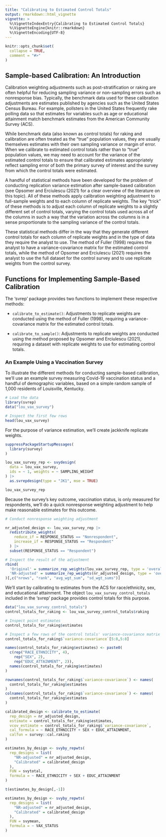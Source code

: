 ```yaml
---
title: "Calibrating to Estimated Control Totals"
output: rmarkdown::html_vignette
vignette: >
  %\VignetteIndexEntry{Calibrating to Estimated Control Totals}
  %\VignetteEngine{knitr::rmarkdown}
  %\VignetteEncoding{UTF-8}
---
```


```r
knitr::opts_chunk$set(
  collapse = TRUE,
  comment = "#>"
)
```

## Sample-based Calibration: An Introduction
Calibration weighting adjustments such as post-stratification or raking
are often helpful for reducing sampling variance or non-sampling errors such as
nonresponse bias. Typically, the benchmark data used for these calibration
adjustments are estimates published by agencies such as the United States Census Bureau.
For example, pollsters in the United States frequently rake polling data so that
estimates for variables such as age or educational attainment
match benchmark estimates from the American Community Survey (ACS). 

While benchmark data (also known as control totals) for raking and calibration are often treated as the "true" population values,
they are usually themselves estimates with their own sampling variance or margin of error.
When we calibrate to estimated control totals rather than to "true" population values,
we may need to account for the variance of the estimated control totals to ensure
that calibrated estimates appropriately reflect sampling error of both the primary survey of interest and the survey from which the control totals were estimated.

A handful of statistical methods have been developed for the problem of conducting replication variance estimation after sample-based calibration (see Opsomer and Erciulescu (2021) for a clear overview of the literature on this topic). All of these methods apply calibration weighting adjustment to full-sample weights and to each column of replicate weights. The key "trick" of these methods is to adjust each column of replicate weights to a slightly different set of control totals, varying the control totals used across all of the columns in such a way that the variation across the columns is in a sense proportionate to the sampling variance of the control totals. 

These statistical methods differ in the way that they generate different control totals for each column of replicate weights and in the type of data they require the analyst to use. The method of Fuller (1998) requires the analyst to have a variance-covariance matrix for the estimated control totals, while the method of Opsomer and Erciulescu (2021) requires the analyst
to use the full dataset for the control survey and to use replicate weights from the control survey.

## Functions for Implementing Sample-Based Calibration
The 'svrep' package provides two functions to implement these respective methods:

- `calibrate_to_estimate()`: Adjustments to replicate weights are conducted using the method of Fuller (1998), requiring a variance-covariance matrix for the estimated control totals.

- `calibrate_to_sample()`: Adjustments to replicate weights are conducted using the method proposed by Opsomer and Erciulescu (2021), requiring a dataset with replicate weights to use for estimating control totals.

### An Example Using a Vaccination Survey

To illustrate the different methods for conducting sample-based calibration, we'll use an example survey measuring Covid-19 vaccination status and a handful of demographic variables, based on a simple random sample of 1,000 residents of Louisville, Kentucky.

```r
# Load the data
library(svrep)
data("lou_vax_survey")

# Inspect the first few rows
head(lou_vax_survey)
```

For the purpose of variance estimation, we'll create jackknife replicate weights.

```r
suppressPackageStartupMessages(
  library(survey)
)

lou_vax_survey_rep <- svydesign(
  data = lou_vax_survey,
  ids = ~ 1, weights = ~ SAMPLING_WEIGHT
) |> 
  as.svrepdesign(type = "JK1", mse = TRUE)
```

```r
lou_vax_survey_rep
```

Because the survey's key outcome, vaccination status, is only measured for respondents, we'll do a quick nonresponse weighting adjustment to help make reasonable estimates for this outcome.

```r
# Conduct nonresponse weighting adjustment

nr_adjusted_design <- lou_vax_survey_rep |>
  redistribute_weights(
    reduce_if = RESPONSE_STATUS == "Nonrespondent",
    increase_if = RESPONSE_STATUS == "Respondent"
  ) |>
  subset(RESPONSE_STATUS == "Respondent")

# Inspect the result of the adjustment
rbind(
  'Original' = summarize_rep_weights(lou_vax_survey_rep, type = 'overall'),
  'NR-adjusted' = summarize_rep_weights(nr_adjusted_design, type = 'overall')
)[,c("nrows", "rank", "avg_wgt_sum", "sd_wgt_sums")]
```

We'll start by calibrating to estimates from the ACS for race/ethnicity, sex, and educational attainment. The object `lou_vax_survey_control_totals` included in the 'svrep' package provides control totals for this purpose.

```r
data("lou_vax_survey_control_totals")
control_totals_for_raking <- lou_vax_survey_control_totals$raking

# Inspect point estimates
control_totals_for_raking$estimates

# Inspect a few rows of the control totals' variance-covariance matrix
control_totals_for_raking$`variance-covariance`[5:8,5:8]
```

```r
names(control_totals_for_raking$estimates) <- paste0(
  c(rep("RACE_ETHNICITY", 4),
    rep("SEX", 2),
    rep("EDUC_ATTAINMENT", 2)),
  names(control_totals_for_raking$estimates)
)

rownames(control_totals_for_raking$`variance-covariance`) <- names(
  control_totals_for_raking$estimates
)
colnames(control_totals_for_raking$`variance-covariance`) <- names(
  control_totals_for_raking$estimates
)
```


```r
calibrated_design <- calibrate_to_estimate(
  rep_design = nr_adjusted_design,
  estimate = control_totals_for_raking$estimates,
  vcov_estimate = control_totals_for_raking$`variance-covariance`,
  cal_formula = ~ RACE_ETHNICITY + SEX + EDUC_ATTAINMENT,
  calfun = survey::cal.raking
)
```

```r
estimates_by_design <- svyby_repwts(
  rep_designs = list(
    "NR-adjusted" = nr_adjusted_design,
    "Calibrated" = calibrated_design
  ),
  FUN = svytotal,
  formula = ~ RACE_ETHNICITY + SEX + EDUC_ATTAINMENT
)

t(estimates_by_design[,-1])
```

```r
estimates_by_design <- svyby_repwts(
  rep_designs = list(
    "NR-adjusted" = nr_adjusted_design,
    "Calibrated" = calibrated_design
  ),
  FUN = svymean,
  formula = ~ VAX_STATUS
)
```

